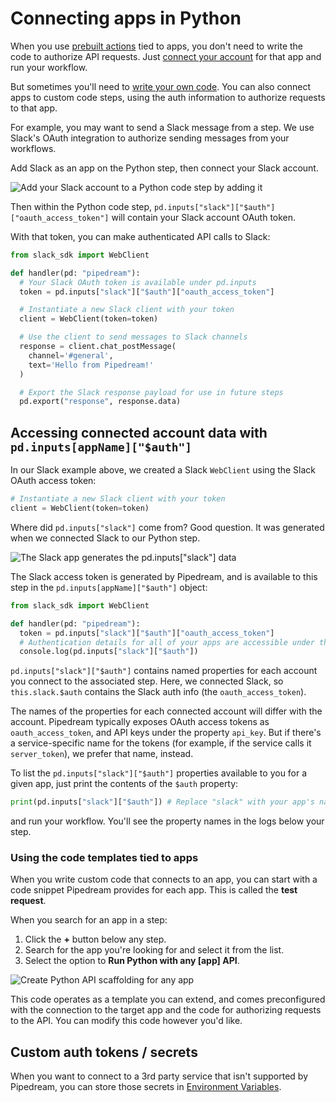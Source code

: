 # Connecting apps in Python

When you use [prebuilt actions](/core/contributing/components/#actions) tied to apps, you don't need to write the code to authorize API requests. Just [connect your account](/core/integrations/connected-accounts/#connecting-accounts) for that app and run your workflow.

But sometimes you'll need to [write your own code](/core/workflows/code/python/). You can also connect apps to custom code steps, using the auth information to authorize requests to that app.

For example, you may want to send a Slack message from a step. We use Slack's OAuth integration to authorize sending messages from your workflows.

Add Slack as an app on the Python step, then connect your Slack account.

![Add your Slack account to a Python code step by adding it](https://res.cloudinary.com/pipedreamin/image/upload/v1710517970/docs/docs/core/workflows/code/pythonauth/CleanShot_2024-03-15_at_11.51.53_u3ld0i.gif)

Then within the Python code step, `pd.inputs["slack"]["$auth"]["oauth_access_token"]` will contain your Slack account OAuth token.

With that token, you can make authenticated API calls to Slack:

```python
from slack_sdk import WebClient

def handler(pd: "pipedream"):
  # Your Slack OAuth token is available under pd.inputs
  token = pd.inputs["slack"]["$auth"]["oauth_access_token"]

  # Instantiate a new Slack client with your token
  client = WebClient(token=token)

  # Use the client to send messages to Slack channels
  response = client.chat_postMessage(
    channel='#general',
    text='Hello from Pipedream!'
  )

  # Export the Slack response payload for use in future steps
  pd.export("response", response.data)
```



## Accessing connected account data with `pd.inputs[appName]["$auth"]`

In our Slack example above, we created a Slack `WebClient` using the Slack OAuth access token:

```python
# Instantiate a new Slack client with your token
client = WebClient(token=token)
```

Where did `pd.inputs["slack"]` come from? Good question. It was generated when we connected Slack to our Python step.

![The Slack app generates the pd.inputs["slack"] data](/images/python/auth/connected-slack-account.png)

The Slack access token is generated by Pipedream, and is available to this step in the `pd.inputs[appName]["$auth"]` object:

```python
from slack_sdk import WebClient

def handler(pd: "pipedream"):
  token = pd.inputs["slack"]["$auth"]["oauth_access_token"]
  # Authentication details for all of your apps are accessible under the special pd.inputs["slack"] variable:
  console.log(pd.inputs["slack"]["$auth"])
```

`pd.inputs["slack"]["$auth"]` contains named properties for each account you connect to the associated step. Here, we connected Slack, so `this.slack.$auth` contains the Slack auth info (the `oauth_access_token`).

The names of the properties for each connected account will differ with the account. Pipedream typically exposes OAuth access tokens as `oauth_access_token`, and API keys under the property `api_key`. But if there's a service-specific name for the tokens (for example, if the service calls it `server_token`), we prefer that name, instead.

To list the `pd.inputs["slack"]["$auth"]` properties available to you for a given app, just print the contents of the `$auth` property:

```python
print(pd.inputs["slack"]["$auth"]) # Replace "slack" with your app's name
```

and run your workflow. You'll see the property names in the logs below your step.

### Using the code templates tied to apps

When you write custom code that connects to an app, you can start with a code snippet Pipedream provides for each app. This is called the **test request**.

When you search for an app in a step:

1. Click the **+** button below any step.
2. Search for the app you're looking for and select it from the list.
3. Select the option to **Run Python with any [app] API**.

![Create Python API scaffolding for any app](/images/python/auth/step-selector-python-example.png)

This code operates as a template you can extend, and comes preconfigured with the connection to the target app and the code for authorizing requests to the API. You can modify this code however you'd like.

## Custom auth tokens / secrets

When you want to connect to a 3rd party service that isn't supported by Pipedream, you can store those secrets in [Environment Variables](/core/environment-variables/).
